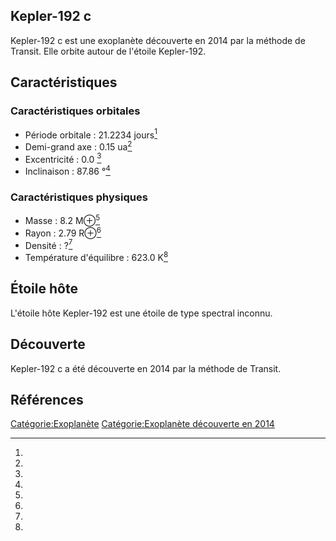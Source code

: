 == Kepler-192 c ==

{{Infobox Exoplanète
| nom = Kepler-192 c
| image = 
| légende = 
| étoile = Kepler-192
| constellation = 
| ascension_droite = 
| déclinaison = 
| distance = ?
| type_spectral = ?
| masse = 8.2 M⊕<ref></ref>
| rayon = 2.79 R⊕<ref></ref>
| densité = ?<ref></ref>
| gravité = ?<ref></ref>
| température = 623.0 K<ref></ref>
| période = 21.2234 j<ref></ref>
| demi_grand_axe = 0.15 ua<ref></ref>
| excentricité = 0.0 <ref></ref>
| inclinaison = 87.86 °<ref></ref>
| méthode_découverte = Transit
| date_découverte = 2014
| statut = Confirmée
}}

Kepler-192 c est une exoplanète découverte en 2014 par la méthode de Transit. Elle orbite autour de l'étoile Kepler-192.

== Caractéristiques ==

=== Caractéristiques orbitales ===
* Période orbitale : 21.2234 jours<ref></ref>
* Demi-grand axe : 0.15 ua<ref></ref>
* Excentricité : 0.0 <ref></ref>
* Inclinaison : 87.86 °<ref></ref>

=== Caractéristiques physiques ===
* Masse : 8.2 M⊕<ref></ref>
* Rayon : 2.79 R⊕<ref></ref>
* Densité : ?<ref></ref>
* Température d'équilibre : 623.0 K<ref></ref>

== Étoile hôte ==

{{Infobox Étoile
| nom = Kepler-192
| image = 
| légende = 
| constellation = 
| ascension_droite = 
| déclinaison = 
| distance = ?
| type_spectral = ?
| magnitude_absolue = 
| magnitude_apparente = 
| masse = ?<ref></ref>
| rayon = ?<ref></ref>
| température = ?<ref></ref>
| métallicité = ?<ref></ref>
| âge = ?<ref></ref>
}}

L'étoile hôte Kepler-192 est une étoile de type spectral inconnu.

== Découverte ==

Kepler-192 c a été découverte en 2014 par la méthode de Transit.

== Références ==
<references />

[[Catégorie:Exoplanète]]
[[Catégorie:Exoplanète découverte en 2014]]
